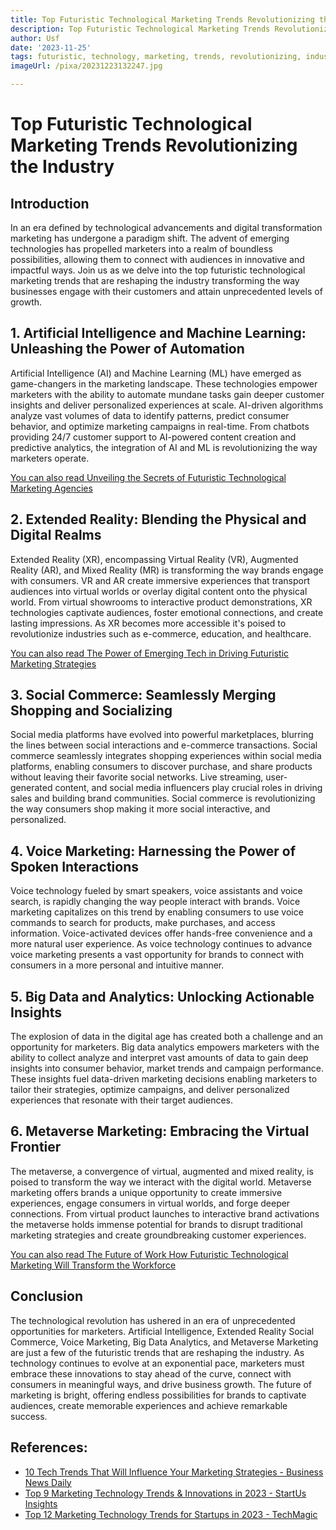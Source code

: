 ```yaml
---
title: Top Futuristic Technological Marketing Trends Revolutionizing the Industry
description: Top Futuristic Technological Marketing Trends Revolutionizing the Industry
author: Usf
date: '2023-11-25'
tags: futuristic, technology, marketing, trends, revolutionizing, industry
imageUrl: /pixa/20231223132247.jpg

---
```

# **Top  Futuristic  Technological Marketing Trends Revolutionizing the Industry**

## **Introduction**

In an era  defined by technological advancements and digital transformation marketing has  undergone a paradigm  shift. The advent of  emerging technologies has propelled marketers into a realm of  boundless possibilities, allowing  them to connect with audiences in  innovative and impactful ways. Join us as we delve into the  top futuristic technological marketing  trends that are reshaping the industry  transforming the way businesses engage with their customers and attain unprecedented levels of growth.

## **1. Artificial Intelligence and Machine Learning: Unleashing the Power of Automation**

Artificial  Intelligence (AI) and Machine Learning (ML) have emerged as game-changers in  the marketing landscape. These technologies empower marketers with the ability  to automate mundane tasks gain deeper customer insights and deliver personalized experiences at scale. AI-driven algorithms analyze vast volumes of data to identify patterns, predict consumer behavior,  and optimize marketing campaigns in real-time. From chatbots providing 24/7 customer support to AI-powered content creation and predictive  analytics, the integration of AI  and ML is revolutionizing the way marketers operate.

[You can  also read Unveiling the  Secrets of  Futuristic Technological Marketing Agencies](Unveiling%20the%20Secrets%20of%20Futuristic%20Technological%20Marketing%20Agencies)


## **2. Extended Reality:  Blending the  Physical and Digital Realms**

Extended Reality  (XR), encompassing Virtual Reality (VR), Augmented Reality (AR), and  Mixed Reality (MR) is transforming the  way brands engage  with consumers. VR and AR  create immersive experiences that transport audiences into virtual worlds or overlay  digital content onto the physical world. From virtual showrooms to interactive product demonstrations, XR technologies captivate audiences,  foster emotional connections, and create lasting impressions. As XR becomes more accessible it's poised to revolutionize industries such as e-commerce, education,  and healthcare.

[You can also read The Power of Emerging Tech in Driving Futuristic Marketing Strategies](The%20Power%20of%20Emerging%20Tech%20in%20Driving%20Futuristic%20Marketing%20Strategies)


##  **3. Social Commerce: Seamlessly Merging Shopping and Socializing**

Social media platforms have  evolved into powerful marketplaces, blurring the  lines  between  social  interactions and e-commerce transactions. Social  commerce seamlessly integrates shopping experiences within  social  media platforms, enabling consumers to discover purchase, and share products without leaving their favorite social networks. Live streaming, user-generated content, and social media influencers play crucial roles in  driving sales and building brand communities. Social commerce  is revolutionizing the way  consumers shop making it more social interactive, and personalized.

##  **4. Voice Marketing: Harnessing the Power of Spoken Interactions**

Voice technology fueled by smart speakers, voice assistants and voice search, is rapidly changing the way people interact with brands. Voice marketing capitalizes on this trend by enabling consumers to use voice commands to search for products, make purchases, and access information.  Voice-activated devices offer hands-free convenience and a more  natural user experience. As voice technology continues to advance voice marketing presents a vast  opportunity for brands to connect with consumers in a more personal and intuitive manner.

## **5. Big Data and Analytics: Unlocking Actionable Insights**

The explosion of data in the digital  age has created  both a challenge and an opportunity for marketers. Big data analytics empowers marketers with the ability to collect analyze and interpret vast  amounts of data to gain deep insights into consumer behavior, market  trends and  campaign performance.  These insights fuel data-driven  marketing decisions  enabling marketers to tailor their strategies, optimize campaigns, and deliver personalized  experiences that resonate with their target audiences.

## **6. Metaverse Marketing: Embracing the Virtual Frontier**

The metaverse, a convergence of virtual,  augmented  and mixed reality, is poised to transform the way we interact  with the digital world. Metaverse marketing offers brands a unique opportunity to create immersive experiences, engage consumers in virtual worlds, and forge deeper  connections. From virtual product launches to interactive brand activations the metaverse holds  immense potential for  brands to disrupt traditional marketing strategies and create groundbreaking customer experiences.

[You can also read The  Future of Work How Futuristic Technological Marketing Will Transform the Workforce](The%20Future%20of%20Work%20How%20Futuristic%20Technological%20Marketing%20Will%20Transform%20the%20Workforce)


## **Conclusion**

The  technological revolution has ushered in an era of unprecedented opportunities for  marketers. Artificial Intelligence,  Extended Reality Social Commerce, Voice Marketing, Big Data Analytics, and Metaverse Marketing  are just a  few of the futuristic trends that are reshaping the industry. As technology continues to evolve at an exponential pace, marketers must embrace these innovations to stay ahead of the curve, connect  with consumers in meaningful ways, and drive business growth. The future of marketing is bright, offering endless  possibilities for brands to captivate audiences, create memorable experiences and achieve remarkable success.

## References:
- [10 Tech Trends That Will Influence Your Marketing Strategies - Business News Daily](https://www.businessnewsdaily.com/8564-future-of-marketing.html)
- [Top 9 Marketing Technology Trends & Innovations in 2023 - StartUs Insights](https://www.startus-insights.com/innovators-guide/marketing-technology-trends-innovation/)
- [Top 12 Marketing Technology Trends for Startups in 2023 - TechMagic](https://www.techmagic.co/blog/top-marketing-technology-trends/)
